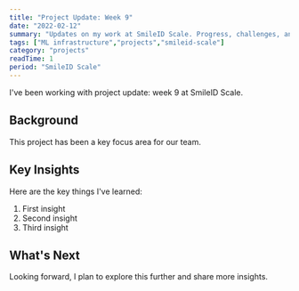 ```yaml
---
title: "Project Update: Week 9"
date: "2022-02-12"
summary: "Updates on my work at SmileID Scale. Progress, challenges, and lessons learned."
tags: ["ML infrastructure","projects","smileid-scale"]
category: "projects"
readTime: 1
period: "SmileID Scale"
---
```


I've been working with project update: week 9 at SmileID Scale.

## Background

This project has been a key focus area for our team.

## Key Insights

Here are the key things I've learned:

1. First insight
2. Second insight
3. Third insight

## What's Next

Looking forward, I plan to explore this further and share more insights.


